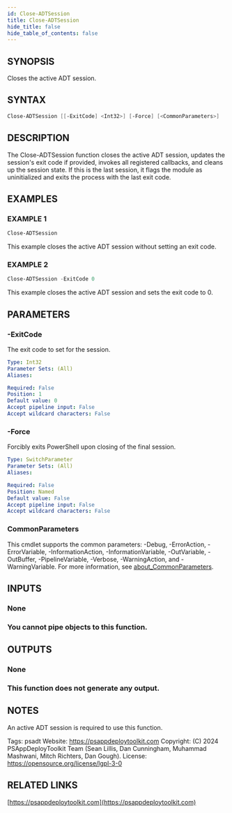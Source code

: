 ```yaml
---
id: Close-ADTSession
title: Close-ADTSession
hide_title: false
hide_table_of_contents: false
---
```


## SYNOPSIS

Closes the active ADT session.

## SYNTAX

```powershell
Close-ADTSession [[-ExitCode] <Int32>] [-Force] [<CommonParameters>]
```

## DESCRIPTION

The Close-ADTSession function closes the active ADT session, updates the session's exit code if provided, invokes all registered callbacks, and cleans up the session state.
If this is the last session, it flags the module as uninitialized and exits the process with the last exit code.

## EXAMPLES

### EXAMPLE 1

```powershell
Close-ADTSession
```

This example closes the active ADT session without setting an exit code.

### EXAMPLE 2

```powershell
Close-ADTSession -ExitCode 0
```

This example closes the active ADT session and sets the exit code to 0.

## PARAMETERS

### -ExitCode

The exit code to set for the session.

```yaml
Type: Int32
Parameter Sets: (All)
Aliases:

Required: False
Position: 1
Default value: 0
Accept pipeline input: False
Accept wildcard characters: False
```

### -Force

Forcibly exits PowerShell upon closing of the final session.

```yaml
Type: SwitchParameter
Parameter Sets: (All)
Aliases:

Required: False
Position: Named
Default value: False
Accept pipeline input: False
Accept wildcard characters: False
```

### CommonParameters

This cmdlet supports the common parameters: -Debug, -ErrorAction, -ErrorVariable, -InformationAction, -InformationVariable, -OutVariable, -OutBuffer, -PipelineVariable, -Verbose, -WarningAction, and -WarningVariable. For more information, see [about_CommonParameters](http://go.microsoft.com/fwlink/?LinkID=113216).

## INPUTS

### None

### You cannot pipe objects to this function.

## OUTPUTS

### None

### This function does not generate any output.

## NOTES

An active ADT session is required to use this function.

Tags: psadt
Website: https://psappdeploytoolkit.com
Copyright: (C) 2024 PSAppDeployToolkit Team (Sean Lillis, Dan Cunningham, Muhammad Mashwani, Mitch Richters, Dan Gough).
License: https://opensource.org/license/lgpl-3-0

## RELATED LINKS

[https://psappdeploytoolkit.com](https://psappdeploytoolkit.com)
